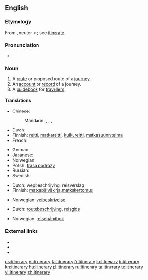 ==English==

===Etymology===
From {{etyl|LL.}} {{term|lang=la|itinerarius||pertaining to a journey}}, neuter {{term|lang=la|itinerarium||an account of a journey, a road-book}} < {{term|lang=la|iter||a way, journey}}; see [[itinerate]].

===Pronunciation===
* {{audio|en-us-itinerary.ogg|Audio (US)}}

===Noun===
{{en-noun|itineraries}}

# A [[route]] or proposed route of a [[journey]].
# An [[account]] or [[record]] of a journey.
# A [[guidebook]] for [[traveller]]s.

====Translations====
{{trans-top|route or proposed route of a journey}}
* Chinese:
*: Mandarin: {{t|zh|路線|sc=Hani}}, {{t|zh|路线|tr=lùxiàn|sc=Hani}}, {{t|zh|旅程|tr=lǚchéng|sc=Hani}}, {{t|zh|行程|tr=xíngchéng|sc=Hani}}
* Dutch: {{t+|nl|weg|m}}
* Finnish: [[reitti]], [[matkareitti]], [[kulkureitti]], [[matkasuunnitelma]]
* French: {{t+|fr|itinéraire|m}}
{{trans-mid}}
* German: {{t|de|Reiseroute|f}}
* Japanese: {{t|ja|旅程|tr=りょてい, ryotei|sc=Jpan}}
* Norwegian: {{t+|no|rute|m}}
* Polish: [[trasa podróży]] {{f}}
* Russian: {{t|ru|маршрут|m|tr=maršrút|sc=Cyrl}}
* Swedish: {{t+|sv|färdplan|n}}
{{trans-bottom}}

{{trans-top|account or record of a journey}}
* Dutch: [[wegbeschrijving]], [[reisverslag]] {{f}}
* Finnish: [[matkapäiväkirja]],[[matkakertomus]]
{{trans-mid}}
* Norwegian: [[veibeskrivelse]] {{m}}
{{trans-bottom}}

{{trans-top|guidebook for travellers}}
* Dutch: [[routebeschrijving]], [[reisgids]] {{f}}
{{trans-mid}}
* Norwegian: [[reisehåndbok]] {{f}}
{{trans-bottom}}

===External links===
* {{R:Webster 1913}}
* {{R:Century 1911}}
* {{R:OneLook}}

[[cs:itinerary]]
[[et:itinerary]]
[[fa:itinerary]]
[[fr:itinerary]]
[[io:itinerary]]
[[it:itinerary]]
[[kn:itinerary]]
[[hu:itinerary]]
[[pl:itinerary]]
[[ru:itinerary]]
[[ta:itinerary]]
[[te:itinerary]]
[[vi:itinerary]]
[[zh:itinerary]]